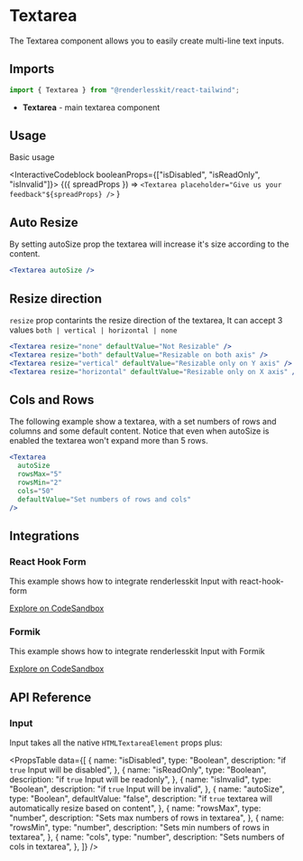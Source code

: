 
# Textarea

The Textarea component allows you to easily create multi-line text inputs.

<ComponentLinks github="textarea" theme="textarea" story="forms-textarea" />

## Imports

```js
import { Textarea } from "@renderlesskit/react-tailwind";
```

- **Textarea** - main textarea component

## Usage

Basic usage

<InteractiveCodeblock booleanProps={["isDisabled", "isReadOnly", "isInvalid"]}>
  {({ spreadProps }) =>
    `<Textarea placeholder="Give us your feedback"${spreadProps} />`
  }
</InteractiveCodeblock>

## Auto Resize

By setting autoSize prop the textarea will increase it's size according to the
content.

```jsx live
<Textarea autoSize />
```

## Resize direction

`resize` prop contarints the resize direction of the textarea, It can accept 3
values `both | vertical | horizontal | none`

```jsx live
<Textarea resize="none" defaultValue="Not Resizable" />
<Textarea resize="both" defaultValue="Resizable on both axis" />
<Textarea resize="vertical" defaultValue="Resizable only on Y axis" />
<Textarea resize="horizontal" defaultValue="Resizable only on X axis" />
```

## Cols and Rows

The following example show a textarea, with a set numbers of rows and columns
and some default content. Notice that even when autoSize is enabled the textarea
won't expand more than 5 rows.

```jsx live
<Textarea
  autoSize
  rowsMax="5"
  rowsMin="2"
  cols="50"
  defaultValue="Set numbers of rows and cols"
/>
```

## Integrations

### React Hook Form

This example shows how to integrate renderlesskit Input with react-hook-form

[Explore on CodeSandbox](https://codesandbox.io/s/renderlesskit-react-hook-form-textarea-9b39v?file=/src/App.js)

### Formik

This example shows how to integrate renderlesskit Input with Formik

[Explore on CodeSandbox](https://codesandbox.io/s/renderlesskit-formik-textarea-oqif8)

## API Reference

### Input

Input takes all the native `HTMLTextareaElement` props plus:

<PropsTable
  data={[
    {
      name: "isDisabled",
      type: "Boolean",
      description: "if `true` Input will be disabled",
    },
    {
      name: "isReadOnly",
      type: "Boolean",
      description: "if `true` Input will be readonly",
    },
    {
      name: "isInvalid",
      type: "Boolean",
      description: "if `true` Input will be invalid",
    },
    {
      name: "autoSize",
      type: "Boolean",
      defaultValue: "false",
      description:
        "if `true` textarea will automatically resize based on content",
    },
    {
      name: "rowsMax",
      type: "number",
      description: "Sets max numbers of rows in textarea",
    },
    {
      name: "rowsMin",
      type: "number",
      description: "Sets min numbers of rows in textarea",
    },
    {
      name: "cols",
      type: "number",
      description: "Sets numbers of cols in textarea",
    },
  ]}
/>
